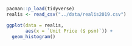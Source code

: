 ```r
pacman::p_load(tidyverse)
realis <- read_csv("../data/realis2019.csv")

ggplot(data = realis,
       aes(x = `Unit Price ($ psm)`)) +
  geom_histogram()
```
